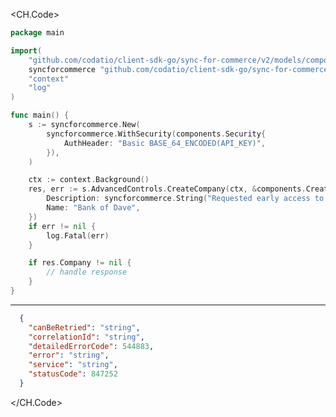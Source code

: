 
<CH.Code>
```go CreateCompany.go
package main

import(
	"github.com/codatio/client-sdk-go/sync-for-commerce/v2/models/components"
	syncforcommerce "github.com/codatio/client-sdk-go/sync-for-commerce/v2"
	"context"
	"log"
)

func main() {
    s := syncforcommerce.New(
        syncforcommerce.WithSecurity(components.Security{
            AuthHeader: "Basic BASE_64_ENCODED(API_KEY)",
        }),
    )

    ctx := context.Background()
    res, err := s.AdvancedControls.CreateCompany(ctx, &components.CreateCompany{
        Description: syncforcommerce.String("Requested early access to the new financing scheme."),
        Name: "Bank of Dave",
    })
    if err != nil {
        log.Fatal(err)
    }

    if res.Company != nil {
        // handle response
    }
}
```
---

```json Example Response
  {
    "canBeRetried": "string",
    "correlationId": "string",
    "detailedErrorCode": 544883,
    "error": "string",
    "service": "string",
    "statusCode": 847252
  }
```
</CH.Code>
